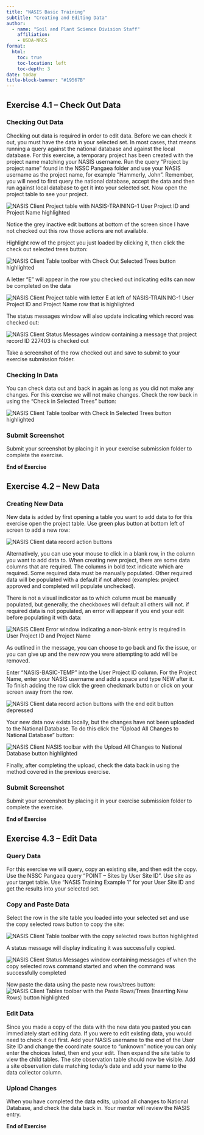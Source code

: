 ```yaml
---
title: "NASIS Basic Training"
subtitle: "Creating and Editing Data"
author:
  - name: "Soil and Plant Science Division Staff"
    affiliation:
    - USDA-NRCS
format:
  html:
    toc: true
    toc-location: left
    toc-depth: 3
date: today
title-block-banner: "#19567B"
---
```


## Exercise 4.1 – Check Out Data

### Checking Out Data

Checking out data is required in order to edit data. Before we can check it out, you must have the data in your selected set. In most cases, that means running a query against the national database and against the local database. For this exercise, a temporary project has been created with the project name matching your NASIS username. Run the query “Project by project name” found in the NSSC Pangaea folder and use your NASIS username as the project name, for example “Hammerly, John”. Remember, you will need to first query the national database, accept the data and then run against local database to get it into your selected set. Now open the project table to see your project.

![](4-1-checkout.png "NASIS Client Project table with NASIS-TRAINING-1 User Project ID and Project Name highlighted"){fig-alt="NASIS Client Project table with NASIS-TRAINING-1 User Project ID and Project Name highlighted"}

Notice the grey inactive edit buttons at bottom of the screen since I have not checked out this row those actions are not available.

Highlight row of the project you just loaded by clicking it, then click the check out selected trees button:

![](4-1-checkout-button.png "NASIS Client Table toolbar with Check Out Selected Trees button highlighted"){fig-alt="NASIS Client Table toolbar with Check Out Selected Trees button highlighted"}

A letter “E” will appear in the row you checked out indicating edits can now be completed on the data

![](4-1-checkout-edit.png "NASIS Client Project table with letter E at left of NASIS-TRAINING-1 User Project ID and Project Name row that is highlighted"){fig-alt="NASIS Client Project table with letter E at left of NASIS-TRAINING-1 User Project ID and Project Name row that is highlighted"}

The status messages window will also update indicating which record was checked out:

![](4-1-checkout-status.png "NASIS Client Status Messages window containing a message that project record ID 227403 is checked out"){fig-alt="NASIS Client Status Messages window containing a message that project record ID 227403 is checked out"}

Take a screenshot of the row checked out and save to submit to your exercise submission folder.

### Checking In Data

You can check data out and back in again as long as you did not make any changes. For this exercise we will not make changes. Check the row back in using the “Check in Selected Trees” button:

![](4-1-checkin.png "NASIS Client Table toolbar with Check In Selected Trees button highlighted"){fig-alt="NASIS Client Table toolbar with Check In Selected Trees button highlighted"}

### Submit Screenshot

Submit your screenshot by placing it in your exercise submission folder to complete the exercise.

**End of Exercise**

## Exercise 4.2 – New Data

### Creating New Data

New data is added by first opening a table you want to add data to for this exercise open the project table. Use green plus button at bottom left of screen to add a new row:

![](4-2-add-row.png "NASIS Client data record action buttons"){fig-alt="NASIS Client data record action buttons with the add new row button depressed"}

Alternatively, you can use your mouse to click in a blank row, in the column you want to add data to. When creating new project, there are some data columns that are required. The columns in bold text indicate which are required. Some required data must be manually populated. Other required data will be populated with a default if not altered (examples: project approved and completed will populate unchecked).

There is not a visual indicator as to which column must be manually populated, but generally, the checkboxes will default all others will not. if required data is not populated, an error will appear if you end your edit before populating it with data:

![](4-2-error.png "NASIS Client Error window indicating a non-blank entry is required in User Project ID and Project Name"){fig-alt="NASIS Client Error window indicating a non-blank entry is required in User Project ID and Project Name"}

As outlined in the message, you can choose to go back and fix the issue, or you can give up and the new row you were attempting to add will be removed.

Enter “NASIS-BASIC-TEMP” into the User Project ID column. For the Project Name, enter your NASIS username and add a space and type NEW after it. To finish adding the row click the green checkmark button or click on your screen away from the row.

![](4-2-check.png "NASIS Client data record action buttons with the end edit button depressed"){fig-alt="NASIS Client data record action buttons with the end edit button depressed"}

Your new data now exists locally, but the changes have not been uploaded to the National Database. To do this click the “Upload All Changes to National Database” button:

![](4-2-upload-button.png "NASIS Client NASIS toolbar with the Upload All Changes to National Database button highlighted"){fig-alt="NASIS Client NASIS toolbar with the Upload All Changes to National Database button highlighted"}

Finally, after completing the upload, check the data back in using the method covered in the previous exercise.

### Submit Screenshot

Submit your screenshot by placing it in your exercise submission folder to complete the exercise.

**End of Exercise**

## Exercise 4.3 – Edit Data

### Query Data

For this exercise we will query, copy an existing site, and then edit the copy. Use the NSSC Pangaea query “POINT – Sites by User Site ID”. Use site as your target table. Use “NASIS Training Example 1” for your User Site ID and get the results into your selected set.

### Copy and Paste Data

Select the row in the site table you loaded into your selected set and use the copy selected rows button to copy the site:

![](4-3-copy-row.png "NASIS Client Table toolbar with the copy selected rows button highlighted"){fig-alt="NASIS Client Table toolbar with the copy selected rows button highlighted"}

A status message will display indicating it was successfully copied.

![](4-3-copy-status.png "NASIS Client Status Messages window containing messages of when the copy selected rows command started and when the command was successfully completed"){fig-alt="NASIS Client Status Messages window containing messages of when the copy selected rows command started and when the command was successfully completed"}

Now paste the data using the paste new rows/trees button:
![](4-3-paste.png "NASIS Client Tables toolbar with the Paste Rows/Trees (Inserting New Rows) button highlighted"){fig-alt="NASIS Client Tables toolbar with the Paste Rows/Trees (Inserting New Rows) button highlighted"}


### Edit Data

Since you made a copy of the data with the new data you pasted you can immediately start editing data. If you were to edit existing data, you would need to check it out first. Add your NASIS username to the end of the User Site ID and change the coordinate source to “unknown” notice you can only enter the choices listed, then end your edit. Then expand the site table to view the child tables. The site observation table should now be visible. Add a site observation date matching today’s date and add your name to the data collector column.

### Upload Changes

When you have completed the data edits, upload all changes to National Database, and check the data back in. Your mentor will review the NASIS entry.

**End of Exercise**
